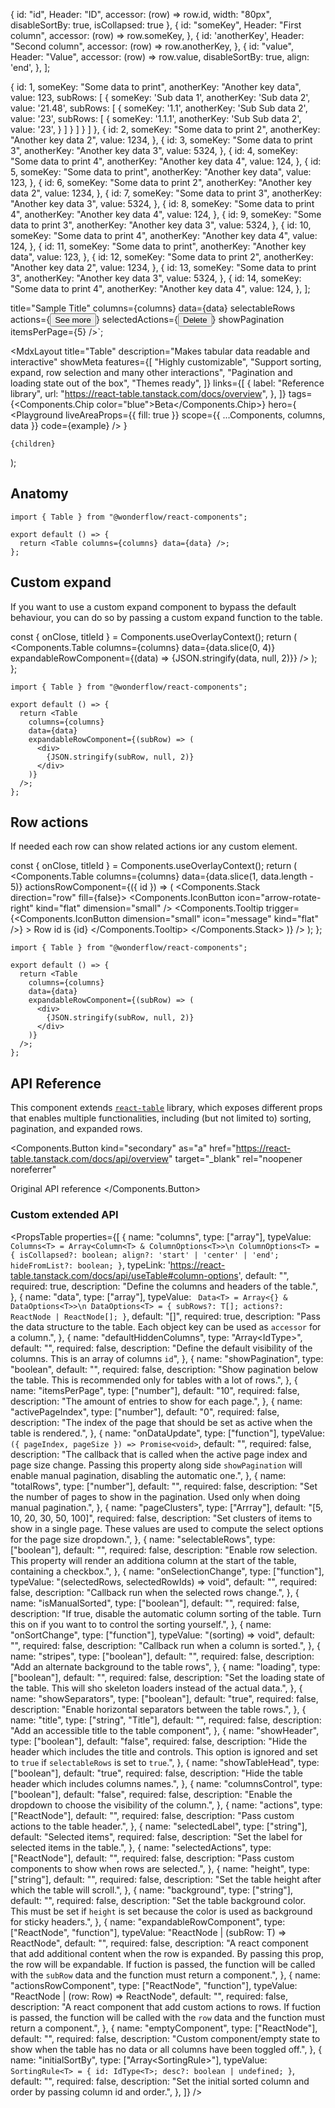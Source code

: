 
  {
    id: "id",
    Header: "ID",
    accessor: (row) => row.id,
    width: "80px",
    disableSortBy: true,
    isCollapsed: true
  },
  {
    id: "someKey",
    Header: "First column",
    accessor: (row) => row.someKey,
  },
  {
    id: 'anotherKey',
    Header: "Second column",
    accessor: (row) => row.anotherKey,
  },
  {
    id: "value",
    Header: "Value",
    accessor: (row) => row.value,
    disableSortBy: true,
    align: 'end',
  },
];

  {
    id: 1,
    someKey: "Some data to print",
    anotherKey: "Another key data",
    value: 123,
    subRows: [
      {
        someKey: 'Sub data 1',
        anotherKey: 'Sub data 2',
        value: '21.48',
        subRows: [
          {
            someKey: '1.1',
            anotherKey: 'Sub Sub data 2',
            value: '23',
            subRows: [
              {
                someKey: '1.1.1',
                anotherKey: 'Sub Sub data 2',
                value: '23',
              }
            ]
          }
        ]
      }
    ]
  },
  {
    id: 2,
    someKey: "Some data to print 2",
    anotherKey: "Another key data 2",
    value: 1234,
  },
  {
    id: 3,
    someKey: "Some data to print 3",
    anotherKey: "Another key data 3",
    value: 5324,
  },
  {
    id: 4,
    someKey: "Some data to print 4",
    anotherKey: "Another key data 4",
    value: 124,
  },
  {
    id: 5,
    someKey: "Some data to print",
    anotherKey: "Another key data",
    value: 123,
  },
  {
    id: 6,
    someKey: "Some data to print 2",
    anotherKey: "Another key data 2",
    value: 1234,
  },
  {
    id: 7,
    someKey: "Some data to print 3",
    anotherKey: "Another key data 3",
    value: 5324,
  },
  {
    id: 8,
    someKey: "Some data to print 4",
    anotherKey: "Another key data 4",
    value: 124,
  },
  {
    id: 9,
    someKey: "Some data to print 3",
    anotherKey: "Another key data 3",
    value: 5324,
  },
  {
    id: 10,
    someKey: "Some data to print 4",
    anotherKey: "Another key data 4",
    value: 124,
  },
  {
    id: 11,
    someKey: "Some data to print",
    anotherKey: "Another key data",
    value: 123,
  },
  {
    id: 12,
    someKey: "Some data to print 2",
    anotherKey: "Another key data 2",
    value: 1234,
  },
  {
    id: 13,
    someKey: "Some data to print 3",
    anotherKey: "Another key data 3",
    value: 5324,
  },
  {
    id: 14,
    someKey: "Some data to print 4",
    anotherKey: "Another key data 4",
    value: 124,
  },
];

  title="Sample Title"
  columns={columns}
  data={data}
  selectableRows
  actions={<Button kind="secondary">See more</Button>}
  selectedActions={<Button>Delete</Button>}
  showPagination
  itemsPerPage={5}
/>`;

  <MdxLayout
    title="Table"
    description="Makes tabular data readable and interactive"
    showMeta
    features={[
      "Highly customizable",
      "Support sorting, expand, row selection and many other interactions",
      "Pagination and loading state out of the box",
      "Themes ready",
    ]}
    links={[
      {
        label: "Reference library",
        url: "https://react-table.tanstack.com/docs/overview",
      },
    ]}
    tags={<Components.Chip color="blue">Beta</Components.Chip>}
    hero={
      <Playground
        liveAreaProps={{ fill: true }}
        scope={{ ...Components, columns, data }}
        code={example}
      />
    }
  >
    {children}
  </MdxLayout>
);

## Anatomy

```tsx highlight=1,4
import { Table } from "@wonderflow/react-components";

export default () => {
  return <Table columns={columns} data={data} />;
};
```

## Custom expand

If you want to use a custom expand component to bypass the default behaviour, you can do so by passing a custom expand function to the table.

  const { onClose, titleId } = Components.useOverlayContext();
  return (
    <Components.Table
      columns={columns}
      data={data.slice(0, 4)}
      expandableRowComponent={(data) => <CodeBlock background="var(--global-background)" className="language-json">{JSON.stringify(data, null, 2)}</CodeBlock>}
    />
  );
};

<LiveArea>
  <CustomExpandTable />
</LiveArea>

```tsx highlight=7-13
import { Table } from "@wonderflow/react-components";

export default () => {
  return <Table
    columns={columns}
    data={data}
    expandableRowComponent={(subRow) => (
      <div>
        {JSON.stringify(subRow, null, 2)}
      </div>
    )}
  />;
};
```

## Row actions

If needed each row can show related actions ior any custom element.

  const { onClose, titleId } = Components.useOverlayContext();
  return (
    <Components.Table
      columns={columns}
      data={data.slice(1, data.length - 5)}
      actionsRowComponent={({ id }) => (
        <Components.Stack direction="row" fill={false}>
          <Components.IconButton icon="arrow-rotate-right" kind="flat" dimension="small" />
          <Components.Tooltip
            trigger={<Components.IconButton dimension="small" icon="message" kind="flat" />}
          >
            Row id is {id}
          </Components.Tooltip>
        </Components.Stack>
      )}
    />
  );
};

<LiveArea>
  <CustomActionsTable />
</LiveArea>

```tsx highlight=7-13
import { Table } from "@wonderflow/react-components";

export default () => {
  return <Table
    columns={columns}
    data={data}
    expandableRowComponent={(subRow) => (
      <div>
        {JSON.stringify(subRow, null, 2)}
      </div>
    )}
  />;
};
```

## API Reference

This component extends [`react-table`](https://react-table.tanstack.com/docs/overview) library, which exposes different props that enables multiple functionalities, including (but not limited to) sorting, pagination, and expanded rows.

<Components.Button
  kind="secondary"
  as="a"
  href="https://react-table.tanstack.com/docs/api/overview"
  target="_blank"
  rel="noopener noreferrer"
>
  Original API reference
</Components.Button>

### Custom extended API

<PropsTable
  properties={[
    {
      name: "columns",
      type: ["array"],
      typeValue: `
      Columns<T> = Array<Column<T> & ColumnOptions<T>>\n
      ColumnOptions<T> = {
        isCollapsed?: boolean;
        align?: 'start' | 'center' | 'end';
        hideFromList?: boolean;
      }`,
      typeLink: 'https://react-table.tanstack.com/docs/api/useTable#column-options',
      default: "",
      required: true,
      description: "Define the columns and headers of the table.",
    },
    {
      name: "data",
      type: ["array"],
      typeValue: `
      Data<T> = Array<{} & DataOptions<T>>\n
      DataOptions<T> = {
        subRows?: T[];
        actions?: ReactNode | ReactNode[];
      }`,
      default: "[]",
      required: true,
      description: "Pass the data structure to the table. Each object key can be used as `accessor` for a column.",
    },
    {
      name: "defaultHiddenColumns",
      type: "Array<IdType<T>>",
      default: "",
      required: false,
      description: "Define the default visibility of the columns. This is an array of columns `id`",
    },
    {
      name: "showPagination",
      type: "boolean",
      default: "",
      required: false,
      description: "Show pagination below the table. This is recommended only for tables with a lot of rows.",
    },
    {
      name: "itemsPerPage",
      type: ["number"],
      default: "10",
      required: false,
      description: "The amount of entries to show for each page.",
    },
    {
      name: "activePageIndex",
      type: ["number"],
      default: "0",
      required: false,
      description: "The index of the page that should be set as active when the table is rendered.",
    },
    {
      name: "onDataUpdate",
      type: ["function"],
      typeValue: `({ pageIndex, pageSize }) => Promise<void>`,
      default: "",
      required: false,
      description: "The callback that is called when the active page index and page size change. Passing this property along side `showPagination` will enable manual pagination, disabling the automatic one.",
    },
    {
      name: "totalRows",
      type: ["number"],
      default: "",
      required: false,
      description: "Set the number of pages to show in the pagination. Used only when doing manual pagination.",
    },
    {
      name: "pageClusters",
      type: ["Arrray<number>"],
      default: "[5, 10, 20, 30, 50, 100]",
      required: false,
      description: "Set clusters of items to show in a single page. These values are used to compute the select options for the page size dropdown.",
    },
    {
      name: "selectableRows",
      type: ["boolean"],
      default: "",
      required: false,
      description: "Enable row selection. This property will render an additiona column at the start of the table, containing a checkbox.",
    },
    {
      name: "onSelectionChange",
      type: ["function"],
      typeValue: "(selectedRows, selectedRowIds) => void",
      default: "",
      required: false,
      description: "Callback run when the selected rows change.",
    },
    {
      name: "isManualSorted",
      type: ["boolean"],
      default: "",
      required: false,
      description: "If true, disable the automatic column sorting of the table. Turn this on if you want to to control the sorting yourself.",
    },
    {
      name: "onSortChange",
      type: ["function"],
      typeValue: "(sorting) => void",
      default: "",
      required: false,
      description: "Callback run when a column is sorted.",
    },
    {
      name: "stripes",
      type: ["boolean"],
      default: "",
      required: false,
      description: "Add an alternate background to the table rows",
    },
    {
      name: "loading",
      type: ["boolean"],
      default: "",
      required: false,
      description: "Set the loading state of the table. This will sho skeleton loaders instead of the actual data.",
    },
    {
      name: "showSeparators",
      type: ["boolean"],
      default: "true",
      required: false,
      description: "Enable horizontal separators between the table rows.",
    },
    {
      name: "title",
      type: ["string", "Title"],
      default: "",
      required: false,
      description: "Add an accessible title to the table component",
    },
    {
      name: "showHeader",
      type: ["boolean"],
      default: "false",
      required: false,
      description: "Hide the header which includes the title and controls. This option is ignored and set to `true` if `selectableRows` is set to `true`.",
    },
    {
      name: "showTableHead",
      type: ["boolean"],
      default: "true",
      required: false,
      description: "Hide the table header which includes columns names.",
    },
    {
      name: "columnsControl",
      type: ["boolean"],
      default: "false",
      required: false,
      description: "Enable the dropdown to choose the visibility of the column.",
    },
    {
      name: "actions",
      type: ["ReactNode"],
      default: "",
      required: false,
      description: "Pass custom actions to the table header.",
    },
    {
      name: "selectedLabel",
      type: ["string"],
      default: "Selected items",
      required: false,
      description: "Set the label for selected items in the table.",
    },
    {
      name: "selectedActions",
      type: ["ReactNode"],
      default: "",
      required: false,
      description: "Pass custom components to show when rows are selected.",
    },
    {
      name: "height",
      type: ["string"],
      default: "",
      required: false,
      description: "Set the table height after which the table will scroll.",
    },
    {
      name: "background",
      type: ["string"],
      default: "",
      required: false,
      description: "Set the table background color. This must be set if `height` is set because the color is used as background for sticky headers.",
    },
    {
      name: "expandableRowComponent",
      type: ["ReactNode", "function"],
      typeValue: "ReactNode | (subRow: T) => ReactNode",
      default: "",
      required: false,
      description: "A react component that add additional content when the row is expanded. By passing this prop, the row will be expandable. If fuction is passed, the function will be called with the `subRow` data and the function must return a component.",
    },
    {
      name: "actionsRowComponent",
      type: ["ReactNode", "function"],
      typeValue: "ReactNode | (row: Row<T>) => ReactNode",
      default: "",
      required: false,
      description: "A react component that add custom actions to rows. If fuction is passed, the function will be called with the `row` data and the function must return a component.",
    },
    {
      name: "emptyComponent",
      type: ["ReactNode"],
      default: "",
      required: false,
      description: "Custom component/empty state to show when the table has no data or all columns have been toggled off.",
    },
    {
      name: "initialSortBy",
      type: ["Array<SortingRule<T>>"],
      typeValue: `SortingRule<T> = {
        id: IdType<T>;
        desc?: boolean | undefined;
      }`,
      default: "",
      required: false,
      description: "Set the initial sorted column and order by passing column id and order.",
    },
  ]}
/>
